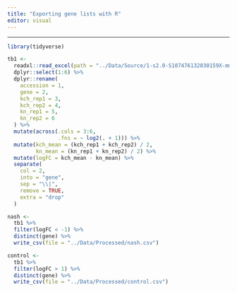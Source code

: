 ```yaml
---
title: "Exporting gene lists with R"
editor: visual
---
```


------------------------------------------------------------------------

```R
library(tidyverse)
```

```R
tb1 <-
  readxl::read_excel(path = "../Data/Source/1-s2.0-S107476132030159X-mmc3.xlsx") %>%
  dplyr::select(1:6) %>%
  dplyr::rename(
    accession = 1,
    gene = 2,
    kch_rep1 = 3,
    kch_rep2 = 4,
    kn_rep1 = 5,
    kn_rep2 = 6
  ) %>%
  mutate(across(.cols = 3:6,
                .fns = ~ log2(. + 1))) %>%
  mutate(kch_mean = (kch_rep1 + kch_rep2) / 2,
         kn_mean = (kn_rep1 + kn_rep2) / 2) %>%
  mutate(logFC = kch_mean - kn_mean) %>%
  separate(
    col = 2,
    into = "gene",
    sep = "\\|",
    remove = TRUE,
    extra = "drop"
  )
```

```R
nash <-
  tb1 %>% 
  filter(logFC < -1) %>%
  distinct(gene) %>%
  write_csv(file = "../Data/Processed/nash.csv")

control <-
  tb1 %>% 
  filter(logFC > 1) %>%
  distinct(gene) %>%
  write_csv(file = "../Data/Processed/control.csv")
```
